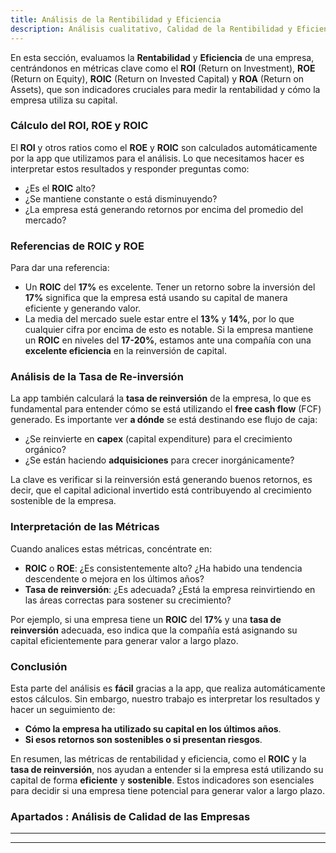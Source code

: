 ```yaml
---
title: Análisis de la Rentibilidad y Eficiencia 
description: Análisis cualitativo, Calidad de la Rentibilidad y Eficiencia
---
```



<LinkCard
	title="Back to Calidad"
	href="./guia-valoracion-empresa-paso-3-analisis-calidad"
/>

En esta sección, evaluamos la **Rentabilidad** y **Eficiencia** de una empresa, centrándonos en métricas clave como el **ROI** (Return on Investment), **ROE** (Return on Equity), **ROIC** (Return on Invested Capital) y **ROA** (Return on Assets), que son indicadores cruciales para medir la rentabilidad y cómo la empresa utiliza su capital.

### Cálculo del ROI, ROE y ROIC

El **ROI** y otros ratios como el **ROE** y **ROIC** son calculados automáticamente por la app que utilizamos para el análisis. Lo que necesitamos hacer es interpretar estos resultados y responder preguntas como:
- ¿Es el **ROIC** alto?
- ¿Se mantiene constante o está disminuyendo?
- ¿La empresa está generando retornos por encima del promedio del mercado?

### Referencias de ROIC y ROE

Para dar una referencia:
- Un **ROIC** del **17%** es excelente. Tener un retorno sobre la inversión del **17%** significa que la empresa está usando su capital de manera eficiente y generando valor.
- La media del mercado suele estar entre el **13%** y **14%**, por lo que cualquier cifra por encima de esto es notable. Si la empresa mantiene un **ROIC** en niveles del **17-20%**, estamos ante una compañía con una **excelente eficiencia** en la reinversión de capital.

### Análisis de la Tasa de Re-inversión

La app también calculará la **tasa de reinversión** de la empresa, lo que es fundamental para entender cómo se está utilizando el **free cash flow** (FCF) generado. Es importante ver **a dónde** se está destinando ese flujo de caja:
- ¿Se reinvierte en **capex** (capital expenditure) para el crecimiento orgánico?
- ¿Se están haciendo **adquisiciones** para crecer inorgánicamente?

La clave es verificar si la reinversión está generando buenos retornos, es decir, que el capital adicional invertido está contribuyendo al crecimiento sostenible de la empresa.

### Interpretación de las Métricas

Cuando analices estas métricas, concéntrate en:
- **ROIC** o **ROE**: ¿Es consistentemente alto? ¿Ha habido una tendencia descendente o mejora en los últimos años?
- **Tasa de reinversión**: ¿Es adecuada? ¿Está la empresa reinvirtiendo en las áreas correctas para sostener su crecimiento?
  
Por ejemplo, si una empresa tiene un **ROIC** del **17%** y una **tasa de reinversión** adecuada, eso indica que la compañía está asignando su capital eficientemente para generar valor a largo plazo.

### Conclusión

Esta parte del análisis es **fácil** gracias a la app, que realiza automáticamente estos cálculos. Sin embargo, nuestro trabajo es interpretar los resultados y hacer un seguimiento de:
- **Cómo la empresa ha utilizado su capital en los últimos años**.
- **Si esos retornos son sostenibles o si presentan riesgos**.

En resumen, las métricas de rentabilidad y eficiencia, como el **ROIC** y la **tasa de reinversión**, nos ayudan a entender si la empresa está utilizando su capital de forma **eficiente** y **sostenible**. Estos indicadores son esenciales para decidir si una empresa tiene potencial para generar valor a largo plazo.


### Apartados : Análisis de Calidad de las Empresas

---

<CardGrid>
	<LinkCard
		title="Calidad de los Ingresos"
  		href="./guia-valoracion-empresa-paso-3-1-analisis-calidad-de-los-ingresos"
	/>
	<LinkCard
		title="Calidad de los Beneficios"
    		href="./guia-valoracion-empresa-paso-3-2-analisis-calidad-de-los-beneficios"
	/>
	<LinkCard
		title="Calidad de los Margenes"
			href="./guia-valoracion-empresa-paso-3-3-analisis-calidad-de-los-margenes"
	/>
	<LinkCard
		title="Calidad de la Rentabilidad y Eficiencia"
  		href="./guia-valoracion-empresa-paso-3-4-analisis-calidad-de-la-rentabilidad-y-eficiencia"
	/>
	<LinkCard
		title="Calidad de los Salud Financiera"
  		href="./guia-valoracion-empresa-paso-3-5-analisis-calidad-de-la-salud-financiera"
	/>
	<LinkCard
		title="Calidad de la Generación de Caja"
  		href="./guia-valoracion-empresa-paso-3-6-analisis-calidad-de-la-generacion-de-caja"
	/>
	<LinkCard
		title="Calidad de los Riesgos"
  		href="./guia-valoracion-empresa-paso-3-7-analisis-calidad-de-los-riesgos"
	/>
</CardGrid>

---